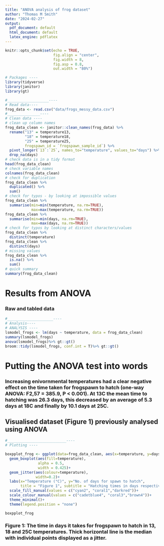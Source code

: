 ```yaml
---
title: "ANOVA analysis of frog dataset"
author: "Thomas M Smith"
date: "2024-02-27"
output:
  pdf_document: default
  html_document: default
  latex_engine: pdflatex
---
```



```r
knitr::opts_chunk$set(echo = TRUE,
                      fig.align = "center",
                      fig.width = 8,
                      fig.asp = 0.8,
                      out.width = "80%")

```

```r
# Packages ----
library(tidyverse)
library(janitor)
library(gt)
```

```r
#___________________----
# Read data----
frog_data <- read.csv("data/frogs_messy_data.csv")
#_______________----
# Clean data ----
# clean up column names
frog_data_clean <- janitor::clean_names(frog_data) %>%
  rename("13" = temperature13,
         "18" = temperature18,
         "25" = temperature25,
         frogspawn_id = `frogspawn_sample_id`) %>% 
  pivot_longer(`13`:`25`, names_to="temperature", values_to="days") %>% 
  drop_na(days)
# check data is in a tidy format
head(frog_data_clean)
# check variable names
colnames(frog_data_clean)
# check for duplication
frog_data_clean %>% 
  duplicated() %>% 
  sum()
# check for typos - by looking at impossible values
frog_data_clean %>% 
  summarise(min=min(temperature, na.rm=TRUE), 
            max=max(temperature, na.rm=TRUE))
frog_data_clean %>% 
  summarise(min=min(days, na.rm=TRUE), 
            max=max(days, na.rm=TRUE))
# check for typos by looking at distinct characters/values
frog_data_clean %>% 
  distinct(temperature)
frog_data_clean %>% 
  distinct(days)
# missing values
frog_data_clean %>% 
  is.na() %>% 
  sum()
# quick summary
summary(frog_data_clean)
```
# Results from ANOVA
### Raw and tabled data
```r
#_____________________----
# Analysis----
# ANALYSIS ----
lsmodel_frogs <- lm(days ~ temperature, data = frog_data_clean)
summary(lsmodel_frogs)
anova(lsmodel_frogs)%>% gt::gt()
broom::tidy(lsmodel_frogs, conf.int = T)%>% gt::gt()
```
# Putting the ANOVA test into words
### Increasing enivornmental temperatures had a clear negative effect on the time taken for frogspawn to hatch (one-way ANOVA: F2,57 = 385.9, P < 0.001). At 13C the mean time to hatching was 26.3 days, this decreased by an average of 5.3 days at 18C and finally by 10.1 days at 25C.
## Visualised dataset (Figure 1) previously analysed using ANOVA
```r
#___________________________----
# Plotting ----

boxpplot_frog <- ggplot(data=frog_data_clean, aes(x=temperature, y=days))+
  geom_boxplot(aes(fill=temperature),
               alpha = 0.5,
               width = 0.425)+
  geom_jitter(aes(colour=temperature),
              width=0.2)+
  labs(x="Temperature (°C)", y="No. of days for spawn to hatch",
       title = "Figure 1", subtitle = "Hatching times in days respective to three differing Temperatures (°C)")+
  scale_fill_manual(values = c("cyan2", "coral1","darkred"))+
  scale_colour_manual(values = c("cadetblue4", "coral3","brown4"))+
  theme_minimal()+
  theme(legend.position = "none")

boxpplot_frog

```
### Figure 1: The time in days it takes for frogspawn to hatch in 13, 18 and 25C temperatures. Thick horizontal line is the median with individual points displayed as a jitter.   